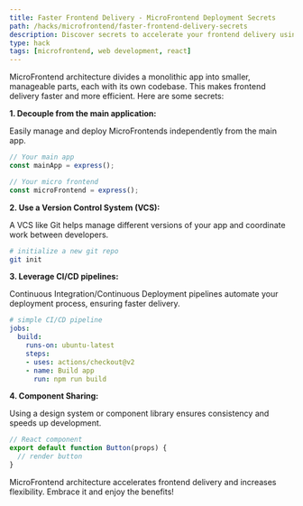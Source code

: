 ```yaml
---
title: Faster Frontend Delivery - MicroFrontend Deployment Secrets
path: /hacks/microfrontend/faster-frontend-delivery-secrets
description: Discover secrets to accelerate your frontend delivery using MicroFrontend. Learn hacks and tips on effective MicroFrontend Deployment.
type: hack
tags: [microfrontend, web development, react]
---
```


MicroFrontend architecture divides a monolithic app into smaller, manageable parts, each with its own codebase. This makes frontend delivery faster and more efficient. Here are some secrets:

**1. Decouple from the main application:** 

Easily manage and deploy MicroFrontends independently from the main app. 

```javascript
// Your main app
const mainApp = express();

// Your micro frontend
const microFrontend = express();
```

**2. Use a Version Control System (VCS):**

A VCS like Git helps manage different versions of your app and coordinate work between developers.

```bash
# initialize a new git repo
git init
```

**3. Leverage CI/CD pipelines:**

Continuous Integration/Continuous Deployment pipelines automate your deployment process, ensuring faster delivery.

```yaml
# simple CI/CD pipeline
jobs:
  build:
    runs-on: ubuntu-latest
    steps:
    - uses: actions/checkout@v2
    - name: Build app
      run: npm run build
```

**4. Component Sharing:**

Using a design system or component library ensures consistency and speeds up development.

```javascript
// React component
export default function Button(props) {
  // render button
}
```

MicroFrontend architecture accelerates frontend delivery and increases flexibility. Embrace it and enjoy the benefits!
